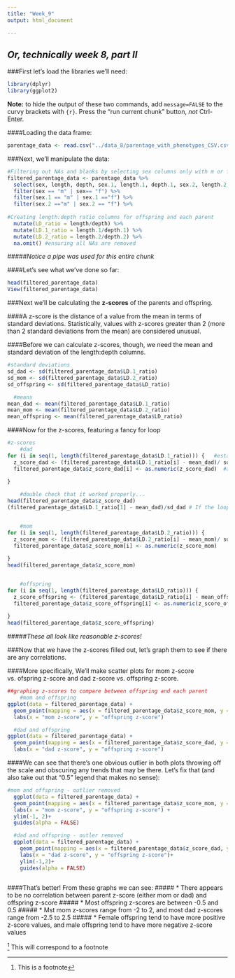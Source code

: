 ```yaml
---
title: "Week_9"
output: html_document

---
```

## *Or, technically week 8, part II*

###First let's load the libraries we'll need:

```r
library(dplyr)
library(ggplot2)
```
**Note:** to hide the output of these two commands, add `message=FALSE` to the curvy brackets with `{r}`. Press the "run current chunk" button, *not* Ctrl-Enter.



####Loading the data frame:
```r
parentage_data <- read.csv("../data_8/parentage_with_phenotypes_CSV.csv")
```



###Next, we'll manipulate the data:
```r
#Filtering out NAs and blanks by selecting sex columns only with m or f
filtered_parentage_data <- parentage_data %>%
  select(sex, length, depth, sex.1, length.1, depth.1, sex.2, length.2, depth.2) %>%
  filter(sex == "m" | sex== "f") %>%     
  filter(sex.1 == "m" | sex.1 =="f") %>% 
  filter(sex.2 =="m" | sex.2 == "f") %>% 
  
#Creating length:depth ratio columns for offspring and each parent  
  mutate(LD_ratio = length/depth) %>%     
  mutate(LD.1_ratio = length.1/depth.1) %>% 
  mutate(LD.2_ratio = length.2/depth.2) %>% 
  na.omit() #ensuring all NAs are removed
```
#####*Notice a pipe was used for this entire chunk*




####Let's see what we've done so far:
```r
head(filtered_parentage_data)
View(filtered_parentage_data)
```



###Next we'll be calculating the **z-scores** of the parents and offspring. 


####A z-score is the distance of a value from the mean in terms of standard deviations. Statistically, values with z-scores greater than 2 (more than 2 standard deviations from the mean) are considered unusual. 

####Before we can calculate z-scores, though, we need the mean and standard deviation of the length:depth columns.
```r
#standard deviations
sd_dad <- sd(filtered_parentage_data$LD.1_ratio)
sd_mom <- sd(filtered_parentage_data$LD.2_ratio)
sd_offspring <- sd(filtered_parentage_data$LD_ratio)  

  #means
mean_dad <- mean(filtered_parentage_data$LD.1_ratio)
mean_mom <- mean(filtered_parentage_data$LD.2_ratio)
mean_offspring <- mean(filtered_parentage_data$LD_ratio)

```




####Now for the z-scores, featuring a fancy for loop
```r
#z-scores
    #dad
for (i in seq(1, length(filtered_parentage_data$LD.1_ratio))) {   #establishing the data to which the loop will apply (the dad length:depth (LD.1) ratio column)
  z_score_dad <- (filtered_parentage_data$LD.1_ratio[i] - mean_dad)/ sd_dad   #i is used as a generic variable. We're subtracting each entry in LD.1_ratio from the mean and dividing that difference by the standard deviation
  filtered_parentage_data$z_score_dad[i] <- as.numeric(z_score_dad)  #assigning the results of the above line to the column "z_score_dad"
    
}

    #double check that it worked properly...
head(filtered_parentage_data$z_score_dad)
(filtered_parentage_data$LD.1_ratio[1] - mean_dad)/sd_dad # If the loop worked correctly, this should yield the same value as the first output value from the loop


    #mom
for (i in seq(1, length(filtered_parentage_data$LD.2_ratio))) {
  z_score_mom <- (filtered_parentage_data$LD.2_ratio[i] - mean_mom)/ sd_mom 
  filtered_parentage_data$z_score_mom[i] <- as.numeric(z_score_mom)
  
}
head(filtered_parentage_data$z_score_mom)


    #offspring
for (i in seq(1, length(filtered_parentage_data$LD_ratio))) {
  z_score_offspring <- (filtered_parentage_data$LD_ratio[i] - mean_offspring)/ sd_offspring
  filtered_parentage_data$z_score_offspring[i] <- as.numeric(z_score_offspring)
  
}
head(filtered_parentage_data$z_score_offspring)
```
#####*These all look like reasonable z-scores!*




###Now that we have the z-scores filled out, let's graph them to see if there are any correlations. 


####More specifically, We'll make scatter plots for mom z-score vs. ofspring z-score and dad z-score vs. offspring z-score.

```r
##graphing z-scores to compare between offspring and each parent
    #mom and offspring
ggplot(data = filtered_parentage_data) +
  geom_point(mapping = aes(x = filtered_parentage_data$z_score_mom, y = filtered_parentage_data$z_score_offspring, color = sex, alpha = 0.5))+
  labs(x = "mom z-score", y = "offspring z-score")

  #dad and offspring
ggplot(data = filtered_parentage_data) +
  geom_point(mapping = aes(x = filtered_parentage_data$z_score_dad, y = filtered_parentage_data$z_score_offspring, color = sex, alpha = 0.5))+
  labs(x = "dad z-score", y = "offspring z-score")
```





####We can see that there's one obvious outlier in both plots throwing off the scale and obscuring any trends that may be there. Let's fix that (and also take out that "0.5" legend that makes no sense):


```r
#mom and offspring - outlier removed
  ggplot(data = filtered_parentage_data) +
  geom_point(mapping = aes(x = filtered_parentage_data$z_score_mom, y = filtered_parentage_data$z_score_offspring, color = sex, alpha = 0.5))+
  labs(x = "mom z-score", y = "offspring z-score") +
  ylim(-1, 2)+
  guides(alpha = FALSE)

  #dad and offspring - outler removed
  ggplot(data = filtered_parentage_data) +
    geom_point(mapping = aes(x = filtered_parentage_data$z_score_dad, y = filtered_parentage_data$z_score_offspring, color = sex, alpha = 0.5))+
    labs(x = "dad z-score", y = "offspring z-score")+
    ylim(-1,2)+
    guides(alpha = FALSE)
  
```



####That's better! From these graphs we can see:
##### * There appears to be no correlation between parent z-score (either mom or dad) and offspring z-score
##### * Most offspring z-scores are between -0.5 and 0.5
##### * Mst mom z-scores range from -2 to 2, and most dad z-scores range from -2.5 to 2.5
##### * Female offspring tend to have more positive z-score values, and male offspring tend to have more negative z-score values

^[This is a footnote] This will correspond to a footnote 